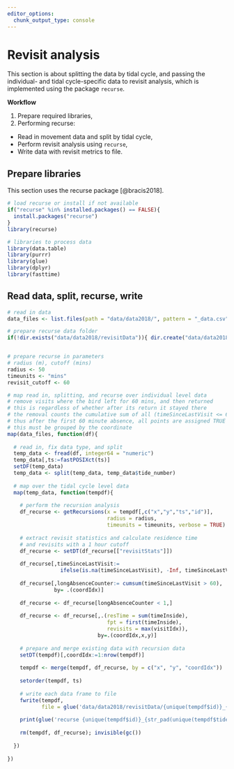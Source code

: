 ```yaml
---
editor_options: 
  chunk_output_type: console
---
```


# Revisit analysis

This section is about splitting the data by tidal cycle, and passing the individual- and tidal cycle-specific data to revisit analysis, which is implemented using the package `recurse`.

**Workflow**

1. Prepare required libraries,
2. Performing recurse:
  - Read in movement data and split by tidal cycle,
  - Perform revisit analysis using `recurse`,
  - Write data with revisit metrics to file.

## Prepare libraries

This section uses the recurse package [@bracis2018].

```r
# load recurse or install if not available
if("recurse" %in% installed.packages() == FALSE){
  install.packages("recurse")
}
library(recurse)

# libraries to process data
library(data.table)
library(purrr)
library(glue)
library(dplyr)
library(fasttime)
```

## Read data, split, recurse, write

```r
# read in data
data_files <- list.files(path = "data/data2018/", pattern = "_data.csv", full.names = TRUE)

# prepare recurse data folder
if(!dir.exists("data/data2018/revisitData")){ dir.create("data/data2018/revisitData") }


# prepare recurse in parameters
# radius (m), cutoff (mins)
radius <- 50
timeunits <- "mins"
revisit_cutoff <- 60

# map read in, splitting, and recurse over individual level data
# remove visits where the bird left for 60 mins, and then returned
# this is regardless of whether after its return it stayed there
# the removal counts the cumulative sum of all (timeSinceLastVisit <= 60)
# thus after the first 60 minute absence, all points are assigned TRUE
# this must be grouped by the coordinate
map(data_files, function(df){
  
  # read in, fix data type, and split
  temp_data <- fread(df, integer64 = "numeric")
  temp_data[,ts:=fastPOSIXct(ts)]
  setDF(temp_data)
  temp_data <- split(temp_data, temp_data$tide_number)
  
  # map over the tidal cycle level data
  map(temp_data, function(tempdf){
    
    # perform the recursion analysis
    df_recurse <- getRecursions(x = tempdf[,c("x","y","ts","id")], 
                                radius = radius, 
                                timeunits = timeunits, verbose = TRUE)
    
    # extract revisit statistics and calculate residence time
    # and revisits with a 1 hour cutoff
    df_recurse <- setDT(df_recurse[["revisitStats"]])
    
    df_recurse[,timeSinceLastVisit:= 
                 ifelse(is.na(timeSinceLastVisit), -Inf, timeSinceLastVisit)]
    
    df_recurse[,longAbsenceCounter:= cumsum(timeSinceLastVisit > 60), 
               by= .(coordIdx)]
    
    df_recurse <- df_recurse[longAbsenceCounter < 1,]
    
    df_recurse <- df_recurse[,.(resTime = sum(timeInside), 
                                fpt = first(timeInside),
                                revisits = max(visitIdx)),
                             by=.(coordIdx,x,y)]
    
    # prepare and merge existing data with recursion data
    setDT(tempdf)[,coordIdx:=1:nrow(tempdf)]
    
    tempdf <- merge(tempdf, df_recurse, by = c("x", "y", "coordIdx"))
    
    setorder(tempdf, ts)
    
    # write each data frame to file
    fwrite(tempdf, 
           file = glue('data/data2018/revisitData/{unique(tempdf$id)}_{str_pad(unique(tempdf$tide_number), width=3, pad="0")}_revisit.csv'))
    
    print(glue('recurse {unique(tempdf$id)}_{str_pad(unique(tempdf$tide_number), width=3, pad="0")} done'))
    
    rm(tempdf, df_recurse); invisible(gc())
    
  })
  
})
```

